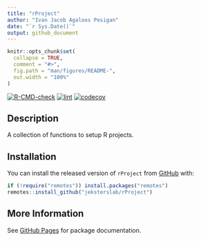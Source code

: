 ```yaml
---
title: "rProject"
author: "Ivan Jacob Agaloos Pesigan"
date: "`r Sys.Date()`"
output: github_document
---
```


<!-- README.md is generated from README.Rmd. Please edit that file -->

```r
knitr::opts_chunk$set(
  collapse = TRUE,
  comment = "#>",
  fig.path = "man/figures/README-",
  out.width = "100%"
)
```

<!-- badges: start -->
[![R-CMD-check](https://github.com/jeksterslab/rProject/workflows/R-CMD-check/badge.svg)](https://github.com/jeksterslab/rProject/actions)
[![lint](https://github.com/jeksterslab/rProject/actions/workflows/lint.yaml/badge.svg)](https://github.com/jeksterslab/rProject/actions/workflows/lint.yaml)
[![codecov](https://codecov.io/gh/jeksterslab/rProject/branch/main/graph/badge.svg)](https://codecov.io/gh/jeksterslab/rProject)
<!-- badges: end -->

## Description

A collection of functions to setup R projects.

## Installation

You can install the released version of
`rProject`
from
[GitHub](https://github.com/jeksterslab/rProject) with:

```r
if (!require("remotes")) install.packages("remotes")
remotes::install_github("jeksterslab/rProject")
```

## More Information

See
[GitHub Pages](https://jeksterslab.github.io/rProject/index.html)
for package documentation.
